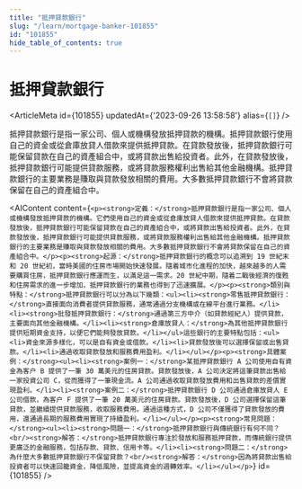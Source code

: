 ```yaml
---
title: "抵押貸款銀行"
slug: "/learn/mortgage-banker-101855"
id: "101855"
hide_table_of_contents: true
---
```



# 抵押貸款銀行

<ArticleMeta id={101855} updatedAt={'2023-09-26 13:58:58'} alias={`[]`} />
<div className='border-solid border-b border-t-0 my-4 border-[var(--ifm-color-gray-300)]' />

抵押貸款銀行是指一家公司、個人或機構發放抵押貸款的機構。抵押貸款銀行使用自己的資金或從倉庫放貸人借款來提供抵押貸款。在貸款發放後，抵押貸款銀行可能保留貸款在自己的資產組合中，或將貸款出售給投資者。此外，在貸款發放後，抵押貸款銀行可能提供貸款服務，或將貸款服務權利出售給其他金融機構。抵押貸款銀行的主要業務是賺取與貸款發放相關的費用。大多數抵押貸款銀行不會將貸款保留在自己的資產組合中。

<AIContent content={`<p><strong>定義：</strong>抵押貸款銀行是指一家公司、個人或機構發放抵押貸款的機構。它們使用自己的資金或從倉庫放貸人借款來提供抵押貸款。在貸款發放後，抵押貸款銀行可能保留貸款在自己的資產組合中，或將貸款出售給投資者。此外，在貸款發放後，抵押貸款銀行可能提供貸款服務，或將貸款服務權利出售給其他金融機構。抵押貸款銀行的主要業務是賺取與貸款發放相關的費用。大多數抵押貸款銀行不會將貸款保留在自己的資產組合中。</p><p><strong>起源：</strong>抵押貸款銀行的概念可以追溯到 19 世紀末和 20 世紀初，當時美國的住房市場開始快速發展。隨着城市化進程的加快，越來越多的人需要購買住房，抵押貸款銀行應運而生，以滿足這一需求。20 世紀中期，隨着二戰後經濟的復甦和住房需求的進一步增加，抵押貸款銀行的業務也得到了迅速擴展。</p><p><strong>類別與特點：</strong>抵押貸款銀行可以分為以下幾類：<ul><li><strong>零售抵押貸款銀行：</strong>直接面向消費者提供貸款服務，通常通過分支機構或在線平台進行業務。</li><li><strong>批發抵押貸款銀行：</strong>通過第三方中介（如貸款經紀人）提供貸款，主要面向其他金融機構。</li><li><strong>倉庫放貸人：</strong>為其他抵押貸款銀行提供短期資金支持，以便它們能夠發放貸款。</li></ul>這些銀行的主要特點包括：<ul><li>資金來源多樣化，可以是自有資金或借款。</li><li>貸款發放後可以選擇保留或出售貸款。</li><li>通過收取貸款發放和服務費用盈利。</li></ul></p><p><strong>具體案例：</strong><ul><li><strong>案例一：</strong>某抵押貸款銀行 A 公司使用自有資金為客户 B 提供了一筆 30 萬美元的住房貸款。貸款發放後，A 公司決定將這筆貸款出售給一家投資公司 C，從而獲得了一筆現金流。A 公司通過收取貸款發放費用和出售貸款的差價實現盈利。</li><li><strong>案例二：</strong>抵押貸款銀行 D 公司通過倉庫放貸人 E 公司借款，為客户 F 提供了一筆 20 萬美元的住房貸款。貸款發放後，D 公司選擇保留這筆貸款，並繼續提供貸款服務，收取服務費用。通過這種方式，D 公司不僅獲得了貸款發放的費用，還通過長期的服務費用實現了持續盈利。</li></ul></p><p><strong>常見問題：</strong><ul><li><strong>問題一：</strong>抵押貸款銀行與傳統銀行有何不同？<br/><strong>解答：</strong>抵押貸款銀行專注於發放和服務抵押貸款，而傳統銀行提供更廣泛的金融服務，包括存款、貸款、信用卡等。</li><li><strong>問題二：</strong>為什麼大多數抵押貸款銀行不保留貸款？<br/><strong>解答：</strong>因為將貸款出售給投資者可以快速回籠資金，降低風險，並提高資金的週轉效率。</li></ul></p>`} id={101855} />
